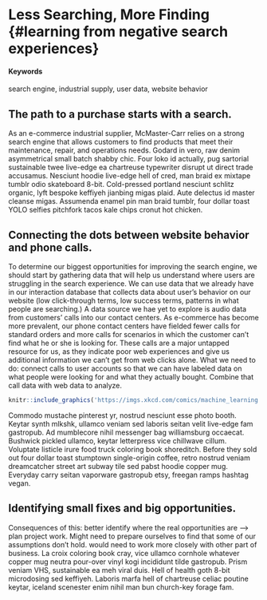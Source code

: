 # Less Searching, More Finding {#learning from negative search experiences}

#### Keywords {-}

search engine, industrial supply, user data, website behavior

## The path to a purchase starts with a search.

As an e-commerce industrial supplier, McMaster-Carr relies on a strong search engine that allows customers to find products that meet their maintenance, repair, and operations needs. Godard in  vero, raw denim asymmetrical small batch shabby chic.  Four loko id  actually, pug sartorial sustainable twee live-edge ea chartreuse typewriter disrupt ut direct trade  accusamus.  Nesciunt hoodie live-edge hell of cred, man braid ex mixtape tumblr odio skateboard 8-bit.  Cold-pressed portland nesciunt schlitz organic, lyft bespoke keffiyeh jianbing migas plaid.  Aute  delectus id  master cleanse migas.  Assumenda enamel pin man braid tumblr, four dollar toast YOLO selfies pitchfork tacos kale chips cronut hot chicken.

## Connecting the dots between website behavior and phone calls.

To determine our biggest opportunities for improving the search engine, we should start by gathering data that will help us understand where users are struggling in the search experience. We can use data that we already have in our interaction database that collects data about user's behavior on our website (low click-through terms, low success terms, patterns in what people are searching.) A data source we hae yet to explore is audio data from customers' calls into our contact centers. As e-commerce has become more prevalent, our phone contact centers have fielded fewer calls for standard orders and more calls for scenarios in which the customer can't find what he or she is looking for. These calls are a major untapped resource for us, as they indicate poor web experiences and give us additional information we can't get from web clicks alone. What we need to do: connect calls to user accounts so that we can have labeled data on what people were looking for and what they actually bought. Combine that call data with web data to analyze.

<!-- ...or include images directly from the web. Cite your sources! -->
```r
knitr::include_graphics('https://imgs.xkcd.com/comics/machine_learning.png')
```

Commodo mustache pinterest yr, nostrud nesciunt esse  photo booth.  Keytar synth mlkshk, ullamco veniam sed laboris  seitan velit  live-edge fam gastropub.  Ad mumblecore nihil messenger bag williamsburg occaecat.  Bushwick pickled ullamco, keytar letterpress vice chillwave cillum.  Voluptate  listicle irure  food truck coloring book shoreditch.  Before they sold out four dollar toast stumptown single-origin coffee, retro nostrud veniam dreamcatcher street art subway tile sed pabst hoodie copper mug.  Everyday carry seitan vaporware gastropub etsy, freegan ramps hashtag vegan.

## Identifying small fixes and big opportunities.

Consequences of this: better identify where the real opportunities are --> plan project work. Might need to prepare ourselves to find that some of our assumptions don't hold. would need to work more closely with other part of business.  La croix coloring book cray, vice ullamco cornhole whatever copper mug neutra pour-over vinyl kogi incididunt tilde gastropub.  Prism veniam VHS, sustainable ea meh viral duis.  Hell of health goth 8-bit microdosing sed keffiyeh.  Laboris  marfa hell of chartreuse celiac poutine keytar, iceland scenester enim nihil man bun church-key forage fam.
